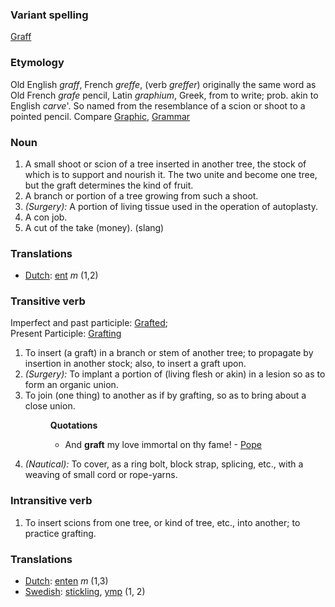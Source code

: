 ===Variant spelling===
[[Graff]]
===Etymology===
Old English ''graff'', French ''greffe'', (verb ''greffer'') originally the same word as Old French ''grafe'' pencil, Latin ''graphium'', Greek, from  to write; prob. akin to English ''carve'''. So named from the resemblance of a scion or shoot to a pointed pencil. Compare [[Graphic]], [[Grammar]]
===Noun===
#A small shoot or scion of a tree inserted in another tree, the stock of which is to support and nourish it. The two unite and become one tree, but the graft determines the kind of fruit.
#A branch or portion of a tree growing from such a shoot. 
#''(Surgery):'' A portion of living tissue used in the operation of autoplasty.
#A con job.
#A cut of the take (money). (slang)

===Translations===
*[[Dutch]]: [[ent]] ''m'' (1,2)

===Transitive verb===
Imperfect and past participle: [[Grafted]]; <br>
Present Participle: [[Grafting]]
#To insert (a graft) in a branch or stem of another tree; to propagate by insertion in another stock; also, to insert a graft upon.
#''(Surgery):'' To implant a portion of (living flesh or akin) in a lesion so as to form an organic union.
#To join (one thing) to another as if by grafting, so as to bring about a close union.
#:'''Quotations'''
#:*And '''graft''' my love immortal on thy fame! - [[Pope]]
#''(Nautical):'' To cover, as a ring bolt, block strap, splicing, etc., with a weaving of small cord or rope-yarns.

===Intransitive verb===
#To insert scions from one tree, or kind of tree, etc., into another; to practice grafting.

===Translations===
*[[Dutch]]: [[enten]] ''m'' (1,3)
*[[Swedish]]: [[stickling]], [[ymp]] (1, 2)